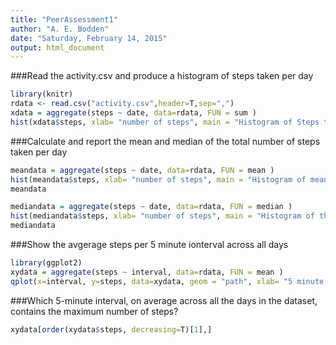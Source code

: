 ```yaml
---
title: "PeerAssessment1"
author: "A. E. Bodden"
date: "Saturday, February 14, 2015"
output: html_document
---
```


###Read the activity.csv and produce a histogram of steps taken per day
```r
library(knitr)
rdata <- read.csv("activity.csv",header=T,sep=",")
xdata = aggregate(steps ~ date, data=rdata, FUN = sum )
hist(xdata$steps, xlab= "number of steps", main = "Histogram of Steps taken per day", breaks = 60)
```

###Calculate and report the mean and median of the total number of steps taken per day 

```r
meandata = aggregate(steps ~ date, data=rdata, FUN = mean )
hist(meandata$steps, xlab= "number of steps", main = "Histogram of mean of the total Steps taken per day", breaks = 60)
meandata

mediandata = aggregate(steps ~ date, data=rdata, FUN = median )
hist(mediandata$steps, xlab= "number of steps", main = "Histogram of the median of the Steps taken per day", breaks = 60)
mediandata
```
###Show the avgerage steps per 5 minute ionterval across all days

```r
library(ggplot2)
xydata = aggregate(steps ~ interval, data=rdata, FUN = mean )
qplot(x=interval, y=steps, data=xydata, geom = "path", xlab= "5 minute intervals", main = "Avg Number of Steps per 5 min interval across all day")
```

###Which 5-minute interval, on average across all the days in the dataset, contains the maximum number of steps?
```r
xydata[order(xydata$steps, decreasing=T)[1],]
```
